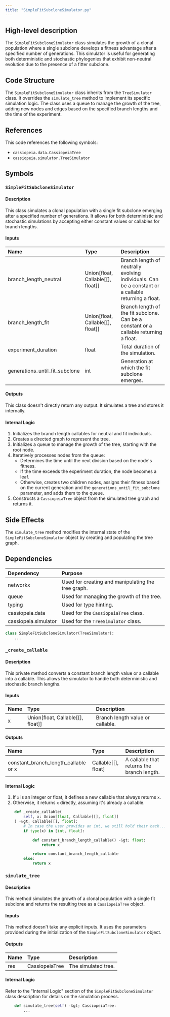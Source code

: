 ```yaml
---
title: "SimpleFitSubcloneSimulator.py"
---
```


## High-level description
The `SimpleFitSubcloneSimulator` class simulates the growth of a clonal population where a single subclone develops a fitness advantage after a specified number of generations. This simulator is useful for generating both deterministic and stochastic phylogenies that exhibit non-neutral evolution due to the presence of a fitter subclone.

## Code Structure
The `SimpleFitSubcloneSimulator` class inherits from the `TreeSimulator` class. It overrides the `simulate_tree` method to implement its specific simulation logic. The class uses a queue to manage the growth of the tree, adding new nodes and edges based on the specified branch lengths and the time of the experiment.

## References
This code references the following symbols:
- `cassiopeia.data.CassiopeiaTree`
- `cassiopeia.simulator.TreeSimulator`

## Symbols
### `SimpleFitSubcloneSimulator`
#### Description
This class simulates a clonal population with a single fit subclone emerging after a specified number of generations. It allows for both deterministic and stochastic simulations by accepting either constant values or callables for branch lengths.

#### Inputs
| Name | Type | Description |
|:-----|:-----|:------------|
| branch_length_neutral | Union[float, Callable[[], float]] | Branch length of neutrally evolving individuals. Can be a constant or a callable returning a float. |
| branch_length_fit | Union[float, Callable[[], float]] | Branch length of the fit subclone. Can be a constant or a callable returning a float. |
| experiment_duration | float | Total duration of the simulation. |
| generations_until_fit_subclone | int | Generation at which the fit subclone emerges. |

#### Outputs
This class doesn't directly return any output. It simulates a tree and stores it internally.

#### Internal Logic
1. Initializes the branch length callables for neutral and fit individuals.
2. Creates a directed graph to represent the tree.
3. Initializes a queue to manage the growth of the tree, starting with the root node.
4. Iteratively processes nodes from the queue:
    - Determines the time until the next division based on the node's fitness.
    - If the time exceeds the experiment duration, the node becomes a leaf.
    - Otherwise, creates two children nodes, assigns their fitness based on the current generation and the `generations_until_fit_subclone` parameter, and adds them to the queue.
5. Constructs a `CassiopeiaTree` object from the simulated tree graph and returns it.

## Side Effects
The `simulate_tree` method modifies the internal state of the `SimpleFitSubcloneSimulator` object by creating and populating the tree graph.

## Dependencies
| Dependency | Purpose |
|:-----------|:--------|
| networkx | Used for creating and manipulating the tree graph. |
| queue | Used for managing the growth of the tree. |
| typing | Used for type hinting. |
| cassiopeia.data | Used for the `CassiopeiaTree` class. |
| cassiopeia.simulator | Used for the `TreeSimulator` class. |

```python
class SimpleFitSubcloneSimulator(TreeSimulator):
    ...
```

### `_create_callable`
#### Description
This private method converts a constant branch length value or a callable into a callable. This allows the simulator to handle both deterministic and stochastic branch lengths.

#### Inputs
| Name | Type | Description |
|:-----|:-----|:------------|
| x | Union[float, Callable[[], float]] | Branch length value or callable. |

#### Outputs
| Name | Type | Description |
|:-----|:-----|:------------|
| constant_branch_length_callable or x | Callable[[], float] | A callable that returns the branch length. |

#### Internal Logic
1. If `x` is an integer or float, it defines a new callable that always returns `x`.
2. Otherwise, it returns `x` directly, assuming it's already a callable.

```python
    def _create_callable(
        self, x: Union[float, Callable[[], float]]
    ) -&gt; Callable[[], float]:
        # In case the user provides an int, we still hold their back...
        if type(x) in [int, float]:

            def constant_branch_length_callable() -&gt; float:
                return x

            return constant_branch_length_callable
        else:
            return x
```

### `simulate_tree`
#### Description
This method simulates the growth of a clonal population with a single fit subclone and returns the resulting tree as a `CassiopeiaTree` object.

#### Inputs
This method doesn't take any explicit inputs. It uses the parameters provided during the initialization of the `SimpleFitSubcloneSimulator` object.

#### Outputs
| Name | Type | Description |
|:-----|:-----|:------------|
| res | CassiopeiaTree | The simulated tree. |

#### Internal Logic
Refer to the "Internal Logic" section of the `SimpleFitSubcloneSimulator` class description for details on the simulation process.

```python
    def simulate_tree(self) -&gt; CassiopeiaTree:
        ...
```
